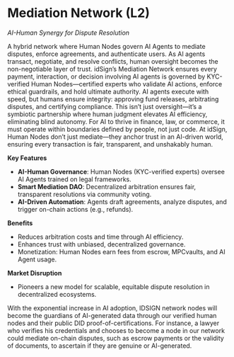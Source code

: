 # Mediation Network (L2)

*AI-Human Synergy for Dispute Resolution*

A hybrid network where Human Nodes govern AI Agents to mediate disputes, enforce agreements, and authenticate users.
As AI agents transact, negotiate, and resolve conflicts, human oversight becomes the non-negotiable layer of trust. idSign’s Mediation Network ensures every payment, interaction, or decision involving AI agents is governed by KYC-verified Human Nodes—certified experts who validate AI actions, enforce ethical guardrails, and hold ultimate authority. AI agents execute with speed, but humans ensure integrity: approving fund releases, arbitrating disputes, and certifying compliance. This isn’t just oversight—it’s a symbiotic partnership where human judgment elevates AI efficiency, eliminating blind autonomy. For AI to thrive in finance, law, or commerce, it must operate within boundaries defined by people, not just code. At idSign, Human Nodes don’t just mediate—they anchor trust in an AI-driven world, ensuring every transaction is fair, transparent, and unshakably human.

**Key Features**

- **AI-Human Governance**: Human Nodes (KYC-verified experts) oversee AI Agents trained on legal frameworks.
- **Smart Mediation DAO**: Decentralized arbitration ensures fair, transparent resolutions via community voting.
- **AI-Driven Automation**: Agents draft agreements, analyze disputes, and trigger on-chain actions (e.g., refunds).

**Benefits**

- Reduces arbitration costs and time through AI efficiency.
- Enhances trust with unbiased, decentralized governance.
- Monetization: Human Nodes earn fees from escrow, MPCvaults, and AI Agent usage.

**Market Disruption**

- Pioneers a new model for scalable, equitable dispute resolution in decentralized ecosystems.

With the exponential increase in AI adoption, IDSIGN network nodes will become the guardians of AI-generated data through our verified human nodes and their public DID proof-of-certifications. For instance, a lawyer who verifies his credentials and chooses to become a node in our network could mediate on-chain disputes, such as escrow payments or the validity of documents, to ascertain if they are genuine or AI-generated.
